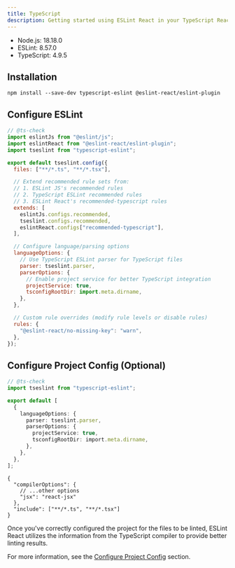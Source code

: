 ```yaml
---
title: TypeScript
description: Getting started using ESLint React in your TypeScript React project
---
```



<Callout type="info" title="This instruction requires the following minimum versions:">

- Node.js: 18.18.0
- ESLint: 8.57.0
- TypeScript: 4.9.5

</Callout>

<Steps>

<Step>

## Installation

```package-install copy
npm install --save-dev typescript-eslint @eslint-react/eslint-plugin
```

</Step>

<Step>

## Configure ESLint

```js title="eslint.config.js"
// @ts-check
import eslintJs from "@eslint/js";
import eslintReact from "@eslint-react/eslint-plugin";
import tseslint from "typescript-eslint";

export default tseslint.config({
  files: ["**/*.ts", "**/*.tsx"],

  // Extend recommended rule sets from:
  // 1. ESLint JS's recommended rules
  // 2. TypeScript ESLint recommended rules
  // 3. ESLint React's recommended-typescript rules
  extends: [
    eslintJs.configs.recommended,
    tseslint.configs.recommended,
    eslintReact.configs["recommended-typescript"],
  ],

  // Configure language/parsing options
  languageOptions: {
    // Use TypeScript ESLint parser for TypeScript files
    parser: tseslint.parser,
    parserOptions: {
      // Enable project service for better TypeScript integration
      projectService: true,
      tsconfigRootDir: import.meta.dirname,
    },
  },

  // Custom rule overrides (modify rule levels or disable rules)
  rules: {
    "@eslint-react/no-missing-key": "warn",
  },
});
```

</Step>

<Step>

## Configure Project Config (Optional)

```ts title="eslint.config.js"
// @ts-check
import tseslint from "typescript-eslint";

export default [
  {
    languageOptions: {
      parser: tseslint.parser,
      parserOptions: {
        projectService: true,
        tsconfigRootDir: import.meta.dirname,
      },
    },
  },
];
```

```jsonc title="tsconfig.json"
{
  "compilerOptions": {
    // ...other options
    "jsx": "react-jsx"
  },
  "include": ["**/*.ts", "**/*.tsx"]
}
```

<Callout title="TIP">

Once you've correctly configured the project for the files to be linted, ESLint React utilizes the information from the TypeScript compiler to provide better linting results.

For more information, see the [Configure Project Config](/docs/configuration/configure-project-config) section.

</Callout>

</Step>

</Steps>
